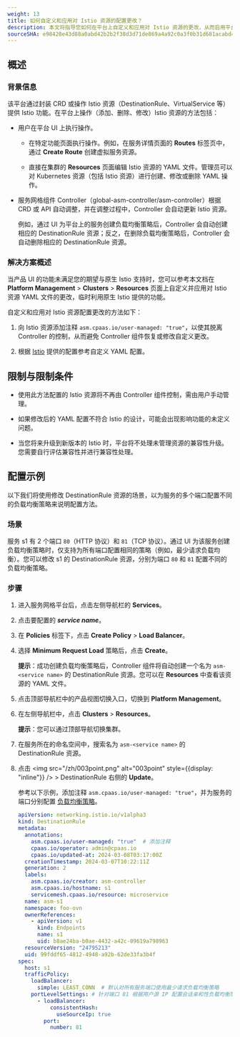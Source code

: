 ```yaml
---
weight: 13
title: 如何自定义和应用对 Istio 资源的配置更改？
description: 本文将指导您如何在平台上自定义和应用对 Istio 资源的更改，从而启用平台 UI 中未提供的功能。
sourceSHA: e98428e43d88a0abd42b2b2f38d3d71de869a4a92c0a3f0b31d681acabd42dcd
---
```


## 概述

### 背景信息

该平台通过封装 CRD 或操作 Istio 资源（DestinationRule、VirtualService 等）提供 Istio 功能。在平台上操作（添加、删除、修改）Istio 资源的方法包括：

- 用户在平台 UI 上执行操作。

  - 在特定功能页面执行操作。例如，在服务详情页面的 **Routes** 标签页中，通过 **Create Route** 创建虚拟服务资源。

  - 直接在集群的 **Resources** 页面编辑 Istio 资源的 YAML 文件。管理员可以对 Kubernetes 资源（包括 Istio 资源）进行创建、修改或删除 YAML 操作。

- 服务网格组件 Controller（global-asm-controller/asm-controller）根据 CRD 或 API 自动调整，并在调整过程中，Controller 会自动更新 Istio 资源。

  例如，通过 UI 为平台上的服务创建负载均衡策略后，Controller 会自动创建相应的 DestinationRule 资源；反之，在删除负载均衡策略后，Controller 会自动删除相应的 DestinationRule 资源。

### 解决方案概述

当产品 UI 的功能未满足您的期望与原生 Istio 支持时，您可以参考本文档在 **Platform Management** > **Clusters** > **Resources** 页面上自定义并应用对 Istio 资源 YAML 文件的更改，临时利用原生 Istio 提供的功能。

自定义和应用对 Istio 资源配置更改的方法如下：

1. 向 Istio 资源添加注释 `asm.cpaas.io/user-managed: "true"`，以使其脱离 Controller 的控制，从而避免 Controller 组件恢复或修改自定义更改。

2. 根据 [Istio](https://istio.io/latest/docs/reference/config/) 提供的配置参考自定义 YAML 配置。

## 限制与限制条件

- 使用此方法配置的 Istio 资源将不再由 Controller 组件控制，需由用户手动管理。

- 如果修改后的 YAML 配置不符合 Istio 的设计，可能会出现影响功能的未定义问题。

- 当您将来升级到新版本的 Istio 时，平台将不处理未管理资源的兼容性升级。您需要自行评估兼容性并进行兼容性处理。

## 配置示例

以下我们将使用修改 DestinationRule 资源的场景，以为服务的多个端口配置不同的负载均衡策略来说明配置方法。

### 场景

服务 s1 有 2 个端口 `80`（HTTP 协议）和 `81`（TCP 协议）。通过 UI 为该服务创建负载均衡策略时，仅支持为所有端口配置相同的策略（例如，最少请求负载均衡）。您可以修改 s1 的 DestinationRule 资源，分别为端口 `80` 和 `81` 配置不同的负载均衡策略。

### 步骤

1. 进入服务网格平台后，点击左侧导航栏的 **Services**。

2. 点击要配置的 ***service name***。

3. 在 **Policies** 标签下，点击 **Create Policy** > **Load Balancer**。

4. 选择 **Minimum Request Load** 策略后，点击 **Create**。

   **提示**：成功创建负载均衡策略后，Controller 组件将自动创建一个名为 `asm-<service name>` 的 DestinationRule 资源。您可以在 **Resources** 中查看该资源的 YAML 文件。

5. 点击顶部导航栏中的产品视图切换入口，切换到 **Platform Management**。

6. 在左侧导航栏中，点击 **Clusters** > **Resources**。

   **提示**：您可以通过顶部导航切换集群。

7. 在服务所在的命名空间中，搜索名为 `asm-<service name>` 的 DestinationRule 资源。

8. 点击 <img src="/zh/003point.png" alt="003point" style={{display: "inline"}} /> > DestinationRule 右侧的 **Update**。

   参考以下示例，添加注释 `asm.cpaas.io/user-managed: "true"`，并为服务的端口分别配置 [负载均衡策略](https://istio.io/latest/docs/reference/config/networking/destination-rule/)。

   ```yaml
   apiVersion: networking.istio.io/v1alpha3
   kind: DestinationRule
   metadata:
     annotations:
       asm.cpaas.io/user-managed: "true"  # 添加注释
       cpaas.io/operator: admin@cpaas.io
       cpaas.io/updated-at: 2024-03-08T03:17:00Z
     creationTimestamp: 2024-03-07T10:22:11Z
     generation: 2
     labels:
       asm.cpaas.io/creator: asm-controller
       asm.cpaas.io/hostname: s1
       servicemesh.cpaas.io/resource: microservice
     name: asm-s1
     namespace: foo-ovn
     ownerReferences:
       - apiVersion: v1
         kind: Endpoints
         name: s1
         uid: b8ae24ba-b0ae-4432-a42c-09619a798963
     resourceVersion: "24795213"
     uid: 99fddf65-4812-4948-a92b-62de33fa3b4f
   spec:
     host: s1
     trafficPolicy:
       loadBalancer:
         simple: LEAST_CONN  # 默认对所有服务端口使用最少请求负载均衡策略
       portLevelSettings: # 针对端口 81 根据用户源 IP 配置会话亲和性负载均衡策略
         - loadBalancer:
             consistentHash:
               useSourceIp: true
           port:
             number: 81
   ```
